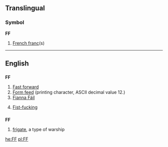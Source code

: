 {{see|ff|fF|ff.}}
==Translingual==

===Symbol===
'''FF'''

# [[French franc]](s)

----

==English==

==={{initialism}}===
'''FF'''

# [[fast forward|Fast forward]]
# [[form feed|Form feed]] (printing character, ASCII decimal value 12.)
# [[Fianna Fáil|Fianna Fáil]]
# {{vulgar|slang}} [[fist-fucking|Fist-fucking]]

==={{abbreviation}}===
'''FF'''

# [[frigate]], a type of warship

[[he:FF]]
[[pl:FF]]